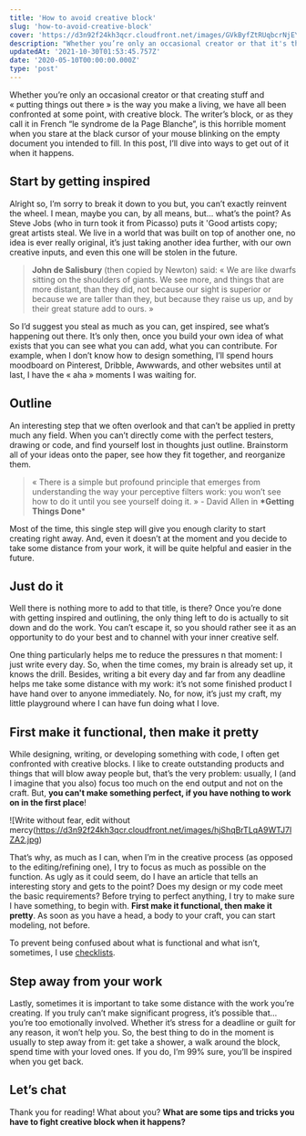 ```yaml
---
title: 'How to avoid creative block'
slug: 'how-to-avoid-creative-block'
cover: 'https://d3n92f24kh3qcr.cloudfront.net/images/GVkByfZtRUqbcrNjEYeE.jpg'
description: "Whether you’re only an occasional creator or that it's the way you make a living, we have all been confronted with creative block."
updatedAt: '2021-10-30T01:53:45.757Z'
date: '2020-05-10T00:00:00.000Z'
type: 'post'
---
```


Whether you’re only an occasional creator or that creating stuff and « putting things out there » is the way you make a living, we have all been confronted at some point, with creative block. The writer’s block, or as they call it in French “le syndrome de la Page Blanche”, is this horrible moment when you stare at the black cursor of your mouse blinking on the empty document you intended to fill. In this post, I’ll dive into ways to get out of it when it happens.

## Start by getting inspired

Alright so, I’m sorry to break it down to you but, you can’t exactly reinvent the wheel. I mean, maybe you can, by all means, but... what’s the point? As Steve Jobs (who in turn took it from Picasso) puts it 'Good artists copy; great artists steal. We live in a world that was built on top of another one, no idea is ever really original, it’s just taking another idea further, with our own creative inputs, and even this one will be stolen in the future.

> **John de Salisbury** (then copied by Newton) said: « We are like dwarfs sitting on the shoulders of giants. We see more, and things that are more distant, than they did, not because our sight is superior or because we are taller than they, but because they raise us up, and by their great stature add to ours. »

So I’d suggest you steal as much as you can, get inspired, see what’s happening out there. It’s only then, once you build your own idea of what exists that you can see what you can add, what you can contribute. For example, when I don’t know how to design something, I’ll spend hours moodboard on Pinterest, Dribble, Awwwards, and other websites until at last, I have the « aha » moments I was waiting for.

## Outline

An interesting step that we often overlook and that can’t be applied in pretty much any field. When you can’t directly come with the perfect testers, drawing or code, and find yourself lost in thoughts just outline. Brainstorm all of your ideas onto the paper, see how they fit together, and reorganize them.

> « There is a simple but profound principle that emerges from understanding the way your perceptive filters work: you won’t see how to do it until you see yourself doing it. » - David Allen in **\*Getting Things Done**\*

Most of the time, this single step will give you enough clarity to start creating right away. And, even it doesn’t at the moment and you decide to take some distance from your work, it will be quite helpful and easier in the future.

## Just do it

Well there is nothing more to add to that title, is there? Once you’re done with getting inspired and outlining, the only thing left to do is actually to sit down and do the work. You can’t escape it, so you should rather see it as an opportunity to do your best and to channel with your inner creative self.

One thing particularly helps me to reduce the pressures n that moment: I just write every day. So, when the time comes, my brain is already set up, it knows the drill. Besides, writing a bit every day and far from any deadline helps me take some distance with my work: it’s not some finished product I have hand over to anyone immediately. No, for now, it’s just my craft, my little playground where I can have fun doing what I love.

## First make it functional, then make it pretty

While designing, writing, or developing something with code, I often get confronted with creative blocks. I like to create outstanding products and things that will blow away people but, that’s the very problem: usually, I (and I imagine that you also) focus too much on the end output and not on the craft. But, **you can't make something perfect, if you have nothing to work on in the first place**!

![Write without fear, edit without mercy(https://d3n92f24kh3qcr.cloudfront.net/images/hjShqBrTLqA9WTJ7lZA2.jpg)

That’s why, as much as I can, when I’m in the creative process (as opposed to the editing/refining one), I try to focus as much as possible on the function. As ugly as it could seem, do I have an article that tells an interesting story and gets to the point? Does my design or my code meet the basic requirements? Before trying to perfect anything, I try to make sure I have something, to begin with. **First make it functional, then make it pretty**. As soon as you have a head, a body to your craft, you can start modeling, not before.

To prevent being confused about what is functional and what isn’t, sometimes, I use [checklists](/library/checklist-manifesto).

## Step away from your work

Lastly, sometimes it is important to take some distance with the work you’re creating. If you truly can’t make significant progress, it’s possible that... you’re too emotionally involved. Whether it’s stress for a deadline or guilt for any reason, it won’t help you. So, the best thing to do in the moment is usually to step away from it: get take a shower, a walk around the block, spend time with your loved ones. If you do, I’m 99% sure, you’ll be inspired when you get back.

## Let’s chat

Thank you for reading! What about you? **What are some tips and tricks you have to fight creative block when it happens?**
